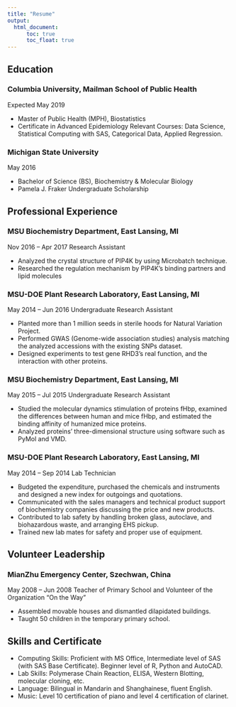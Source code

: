 ```yaml
---
title: "Resume"
output:
  html_document:
      toc: true
      toc_float: true
---
```


## Education
### Columbia University, Mailman School of Public Health
Expected May 2019

* Master of Public Health (MPH), Biostatistics
* Certificate in Advanced Epidemiology
Relevant Courses: Data Science, Statistical Computing with SAS, Categorical Data, Applied Regression.

### Michigan State University                                                                             
May 2016

* Bachelor of Science (BS), Biochemistry & Molecular Biology
* Pamela J. Fraker Undergraduate Scholarship

## Professional Experience
### MSU Biochemistry Department, East Lansing, MI                                               
Nov 2016 – Apr 2017
Research Assistant

* Analyzed the crystal structure of PIP4K by using Microbatch technique.
* Researched the regulation mechanism by PIP4K’s binding partners and lipid molecules 

### MSU-DOE Plant Research Laboratory, East Lansing, MI
May 2014 – Jun 2016
Undergraduate Research Assistant  

* Planted more than 1 million seeds in sterile hoods for Natural Variation Project.
* Performed GWAS (Genome-wide association studies) analysis matching the analyzed accessions with the existing SNPs dataset.
* Designed experiments to test gene RHD3’s real function, and the interaction with other proteins.

### MSU Biochemistry Department, East Lansing, MI                                               
May 2015 – Jul 2015
Undergraduate Research Assistant 

* Studied the molecular dynamics stimulation of proteins fHbp, examined the differences between human and mice fHbp, and estimated the binding affinity of humanized mice proteins.
* Analyzed proteins’ three-dimensional structure using software such as PyMol and VMD.

### MSU-DOE Plant Research Laboratory, East Lansing, MI 
May 2014 – Sep 2014
Lab Technician

* Budgeted the expenditure, purchased the chemicals and instruments and designed a new index for outgoings and quotations.
* Communicated with the sales managers and technical product support of biochemistry companies discussing the price and new products.
* Contributed to lab safety by handling broken glass, autoclave, and biohazardous waste, and arranging EHS pickup.
* Trained new lab mates for safety and proper use of equipment.

## Volunteer Leadership
### MianZhu Emergency Center, Szechwan, China                                                  
May 2008 – Jun 2008
Teacher of Primary School and Volunteer of the Organization “On the Way”       

* Assembled movable houses and dismantled dilapidated buildings. 
* Taught 50 children in the temporary primary school.

## Skills and Certificate
* Computing Skills: Proficient with MS Office, Intermediate level of SAS (with SAS Base Certificate).
Beginner level of R, Python and AutoCAD.
* Lab Skills: Polymerase Chain Reaction, ELISA, Western Blotting, molecular cloning, etc. 
* Language: Bilingual in Mandarin and Shanghainese, fluent English.
* Music: Level 10 certification of piano and level 4 certification of clarinet.
